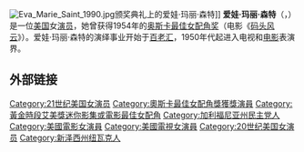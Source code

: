 {{Expand english|time=2013-02-14T08:16:41+00:00 }}
{{BLP unsourced|time=2007-06-01}}
{{NoteTA
|G1=Show
|G2=Movie
}}
{{藝人
| 類型= 女演員
| 姓名 = 爱娃·玛丽·森特
| 圖像 = North by Northwest movie trailer screenshot (21).jpg
| 圖像說明 = 电影《[[西北偏北|西北偏北]]》（1959年）中的爱娃·玛丽·森特
| 出生日期 = {{birth date and age|1924|1|4}}
| 出生地 = {{USA}}[[新澤西州|新澤西州]][[紐瓦克_(新澤西州)|紐瓦克]]
| 逝世日期= 
| 逝世地點 = 
| 配偶= 杰弗裡·海登（1951年-2016年）
| children=達雷爾·海登<br>出生於{{birth date and age|1955|4|1}} <br> 勞雷特·海登<br>出生於{{birth date and age|1958|7|9}}
| academyawards = '''[[奥斯卡最佳女配角奖|最佳女配角]]'''<br />1954年 《[[码头风云|码头风云]]》
| emmyawards = '''最佳連續短劇及電視電影女配角'''<br />1990年 《People Like Us》
}}
[[File:Eva_Marie_Saint_1990.jpg|left]]颁奖典礼上的爱娃·玛丽·森特]]
'''爱娃·玛丽·森特'''（{{lang-en|Eva Marie Saint}}，{{bd|1924年|1月4日}}）是一位[[美国|美国]]女[[演员|演员]]，她曾获得1954年的[[奥斯卡最佳女配角奖|奥斯卡最佳女配角奖]]（电影《[[码头风云|码头风云]]》）。爱娃·玛丽·森特的演绎事业开始于[[百老汇|百老汇]]，1950年代起进入电视和[[电影|电影]]表演界。

== 外部链接 ==
{{commons|Eva Marie Saint|爱娃·玛丽·森特}}

{{奧斯卡最佳女配角獎 (1941–1960)}}
{{黄金时段艾美奖迷你电视系列剧／电视电影最佳女配角}}
{{Authority control}}
{{DEFAULTSORT:Saint, Eva Marie}}
[[Category:21世纪美国女演员|Category:21世纪美国女演员]]
[[Category:奧斯卡最佳女配角獎獲獎演員|Category:奧斯卡最佳女配角獎獲獎演員]]
[[Category:黃金時段艾美獎迷你影集或電影最佳女配角|Category:黃金時段艾美獎迷你影集或電影最佳女配角]]
[[Category:加利福尼亚州民主党人|Category:加利福尼亚州民主党人]]
[[Category:美國電影女演員|Category:美國電影女演員]]
[[Category:美國電視女演員|Category:美國電視女演員]]
[[Category:20世纪美国女演员|Category:20世纪美国女演员]]
[[Category:新泽西州纽瓦克人|Category:新泽西州纽瓦克人]]
{{actor-stub}}